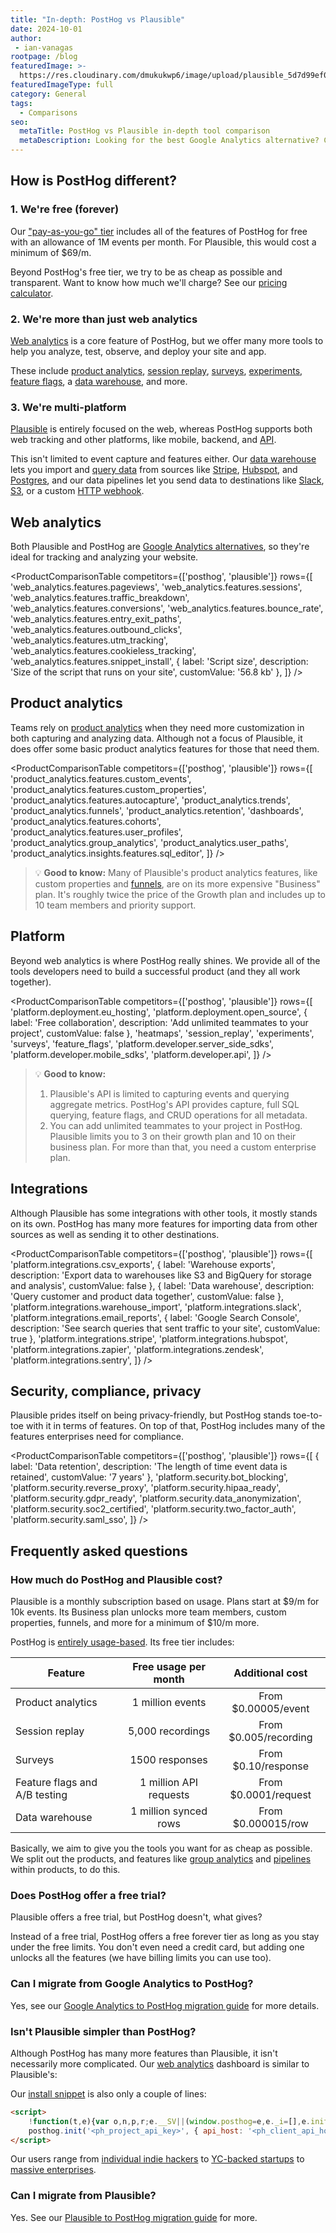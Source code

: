 ```yaml
---
title: "In-depth: PostHog vs Plausible"
date: 2024-10-01
author:
 - ian-vanagas
rootpage: /blog
featuredImage: >-
  https://res.cloudinary.com/dmukukwp6/image/upload/plausible_5d7d99ef07.jpg
featuredImageType: full
category: General
tags:
  - Comparisons
seo:
  metaTitle: PostHog vs Plausible in-depth tool comparison
  metaDescription: Looking for the best Google Analytics alternative? Compare PostHog vs Plausible on web analytics, product analytics, integrations, and more to find the right fit.
---
```



## How is PostHog different?

### 1. We're free (forever)

Our ["pay-as-you-go" tier](/pricing) includes all of the features of PostHog for free with an allowance of 1M events per month. For Plausible, this would cost a minimum of $69/m. 

Beyond PostHog's free tier, we try to be as cheap as possible and transparent. Want to know how much we'll charge? See our [pricing calculator](/pricing).

### 2. We're more than just web analytics

[Web analytics](/web-analytics) is a core feature of PostHog, but we offer many more tools to help you analyze, test, observe, and deploy your site and app.

These include [product analytics](/product-analytics), [session replay](/session-replay), [surveys](/surveys), [experiments](/experiments), [feature flags](/feature-flags), a [data warehouse](/data-warehouse), and more.

### 3. We're multi-platform

[Plausible](/blog/best-plausible-alternatives) is entirely focused on the web, whereas PostHog supports both web tracking and other platforms, like mobile, backend, and [API](/docs/api).

This isn't limited to event capture and features either. Our [data warehouse](/data-warehouse) lets you import and [query data](/docs/data-warehouse/query) from sources like [Stripe](/docs/data-warehouse/setup/stripe), [Hubspot](/docs/data-warehouse/setup/hubspot), and [Postgres](/docs/data-warehouse/setup/postgres), and our data pipelines let you send data to destinations like [Slack](/docs/cdp/destinations/slack), [S3](/docs/cdp/batch-exports/s3), or a custom [HTTP webhook](/docs/cdp/destinations/webhook).

## Web analytics

Both Plausible and PostHog are [Google Analytics alternatives](/blog/ga4-alternatives), so they're ideal for tracking and analyzing your website. 

<ProductComparisonTable
    competitors={['posthog', 'plausible']}
    rows={[
        'web_analytics.features.pageviews',
        'web_analytics.features.sessions',
        'web_analytics.features.traffic_breakdown',
        'web_analytics.features.conversions',
        'web_analytics.features.bounce_rate',
        'web_analytics.features.entry_exit_paths',
        'web_analytics.features.outbound_clicks',
        'web_analytics.features.utm_tracking',
        'web_analytics.features.cookieless_tracking',
        'web_analytics.features.snippet_install',
        { label: 'Script size', description: 'Size of the script that runs on your site', customValue: '56.8 kb' },
    ]}
/>

## Product analytics

Teams rely on [product analytics](/product-analytics) when they need more customization in both capturing and analyzing data. Although not a focus of Plausible, it does offer some basic product analytics features for those that need them.

<ProductComparisonTable
    competitors={['posthog', 'plausible']}
    rows={[
        'product_analytics.features.custom_events',
        'product_analytics.features.custom_properties',
        'product_analytics.features.autocapture',
        'product_analytics.trends',
        'product_analytics.funnels',
        'product_analytics.retention',
        'dashboards',
        'product_analytics.features.cohorts',
        'product_analytics.features.user_profiles',
        'product_analytics.group_analytics',
        'product_analytics.user_paths',
        'product_analytics.insights.features.sql_editor',
    ]}
/>

> 💡 **Good to know:** Many of Plausible's product analytics features, like custom properties and [funnels](/docs/product-analytics/funnels), are on its more expensive "Business" plan. It's roughly twice the price of the Growth plan and includes up to 10 team members and priority support.

## Platform

Beyond web analytics is where PostHog really shines. We provide all of the tools developers need to build a successful product (and they all work together). 

<ProductComparisonTable
    competitors={['posthog', 'plausible']}
    rows={[
        'platform.deployment.eu_hosting',
        'platform.deployment.open_source',
        { label: 'Free collaboration', description: 'Add unlimited teammates to your project', customValue: false },
        'heatmaps',
        'session_replay',
        'experiments',
        'surveys',
        'feature_flags',
        'platform.developer.server_side_sdks',
        'platform.developer.mobile_sdks',
        'platform.developer.api',
    ]}
/>

> 💡 **Good to know:** 
> 1. Plausible's API is limited to capturing events and querying aggregate metrics. PostHog's API provides capture, full SQL querying, feature flags, and CRUD operations for all metadata.
> 2. You can add unlimited teammates to your project in PostHog. Plausible limits you to 3 on their growth plan and 10 on their business plan. For more than that, you need a custom enterprise plan.

## Integrations

Although Plausible has some integrations with other tools, it mostly stands on its own. PostHog has many more features for importing data from other sources as well as sending it to other destinations.

<ProductComparisonTable
    competitors={['posthog', 'plausible']}
    rows={[
        'platform.integrations.csv_exports',
        { label: 'Warehouse exports', description: 'Export data to warehouses like S3 and BigQuery for storage and analysis', customValue: false },
        { label: 'Data warehouse', description: 'Query customer and product data together', customValue: false },
        'platform.integrations.warehouse_import',
        'platform.integrations.slack',
        'platform.integrations.email_reports',
        { label: 'Google Search Console', description: 'See search queries that sent traffic to your site', customValue: true },
        'platform.integrations.stripe',
        'platform.integrations.hubspot',
        'platform.integrations.zapier',
        'platform.integrations.zendesk',
        'platform.integrations.sentry',
    ]}
/>

## Security, compliance, privacy

Plausible prides itself on being privacy-friendly, but PostHog stands toe-to-toe with it in terms of features. On top of that, PostHog includes many of the features enterprises need for compliance.

<ProductComparisonTable
    competitors={['posthog', 'plausible']}
    rows={[
        { label: 'Data retention', description: 'The length of time event data is retained', customValue: '7 years' },
        'platform.security.bot_blocking',
        'platform.security.reverse_proxy',
        'platform.security.hipaa_ready',
        'platform.security.gdpr_ready',
        'platform.security.data_anonymization',
        'platform.security.soc2_certified',
        'platform.security.two_factor_auth',
        'platform.security.saml_sso',
    ]}
/>

## Frequently asked questions

### How much do PostHog and Plausible cost?

Plausible is a monthly subscription based on usage. Plans start at $9/m for 10k events. Its Business plan unlocks more team members, custom properties, funnels, and more for a minimum of $10/m more.

PostHog is [entirely usage-based](/pricing). Its free tier includes:

| Feature                         | Free usage per month  | Additional cost        |
|---------------------------------|:---------------------:|:----------------------:|
| Product analytics               | 1 million events      | From $0.00005/event    |
| Session replay                  | 5,000 recordings      | From $0.005/recording  |
| Surveys                         | 1500 responses        | From $0.10/response    |
| Feature flags and A/B testing   | 1 million API requests| From $0.0001/request   |
| Data warehouse                  | 1 million synced rows | From $0.000015/row     |

Basically, we aim to give you the tools you want for as cheap as possible. We split out the products, and features like [group analytics](/docs/product-analytics/group-analytics) and [pipelines](/docs/cdp) within products, to do this.

### Does PostHog offer a free trial?

Plausible offers a free trial, but PostHog doesn't, what gives? 

Instead of a free trial, PostHog offers a free forever tier as long as you stay under the free limits. You don't even need a credit card, but adding one unlocks all the features (we have billing limits you can use too).

### Can I migrate from Google Analytics to PostHog?

Yes, see our [Google Analytics to PostHog migration guide](/docs/migrate/google-analytics) for more details.

### Isn't Plausible simpler than PostHog?

Although PostHog has many more features than Plausible, it isn't necessarily more complicated. Our [web analytics](/web-analytics) dashboard is similar to Plausible's:

<ProductScreenshot
    imageLight = "https://res.cloudinary.com/dmukukwp6/image/upload/Clean_Shot_2024_10_01_at_11_39_58_2x_5dff6baf53.png"
    imageDark = "https://res.cloudinary.com/dmukukwp6/image/upload/Clean_Shot_2024_10_01_at_11_40_26_2x_76efad2201.png"
    classes="rounded"
    alt="PostHog web analytics dashboard"
/>

Our [install snippet](/docs/getting-started/install?tab=snippet) is also only a couple of lines:

```html
<script>
    !function(t,e){var o,n,p,r;e.__SV||(window.posthog=e,e._i=[],e.init=function(i,s,a){function g(t,e){var o=e.split(".");2==o.length&&(t=t[o[0]],e=o[1]),t[e]=function(){t.push([e].concat(Array.prototype.slice.call(arguments,0)))}}(p=t.createElement("script")).type="text/javascript",p.crossOrigin="anonymous",p.async=!0,p.src=s.api_host+"/static/array.js",(r=t.getElementsByTagName("script")[0]).parentNode.insertBefore(p,r);var u=e;for(void 0!==a?u=e[a]=[]:a="posthog",u.people=u.people||[],u.toString=function(t){var e="posthog";return"posthog"!==a&&(e+="."+a),t||(e+=" (stub)"),e},u.people.toString=function(){return u.toString(1)+".people (stub)"},o="capture identify alias people.set people.set_once set_config register register_once unregister opt_out_capturing has_opted_out_capturing opt_in_capturing reset isFeatureEnabled onFeatureFlags getFeatureFlag getFeatureFlagPayload reloadFeatureFlags group updateEarlyAccessFeatureEnrollment getEarlyAccessFeatures getActiveMatchingSurveys getSurveys getNextSurveyStep onSessionId".split(" "),n=0;n<o.length;n++)g(u,o[n]);e._i.push([i,s,a])},e.__SV=1)}(document,window.posthog||[]);
    posthog.init('<ph_project_api_key>', { api_host: '<ph_client_api_host>', defaults: '<ph_posthog_js_defaults>' })
</script>
```

Our users range from [individual indie hackers](/customers/headshot-pro) to [YC-backed startups](/customers/mintlify) to [massive enterprises](/customers/researchgate).

### Can I migrate from Plausible?

Yes. See our [Plausible to PostHog migration guide](/docs/migrate/plausible) for more.

<ArrayCTA />